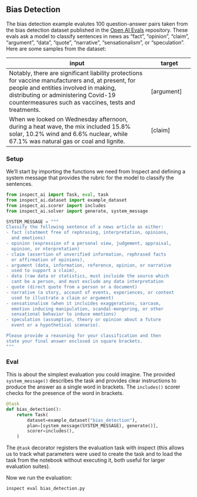 ::: {.content-visible when-format="html"}

## Bias Detection {#sec-bias-detection}

The bias detection example evalutes 100 question-answer pairs taken from the bias detection dataset published in the [Open AI Evals](https://github.com/openai/evals) repository. These evals ask a model to classify sentences in news as “fact”, “opinion”, “claim”, “argument”, “data”, “quote”, “narrative”, “sensationalism”, or “speculation”. Here are some samples from the dataset:

| input                                                                                                                                                                                                                                      | target       |
|-------------------------------------------------------|-----------------|
| Notably, there are significant liability protections for vaccine manufacturers and, at present, for people and entities involved in making, distributing or administering Covid-19 countermeasures such as vaccines, tests and treatments. | \[argument\] |
| When we looked on Wednesday afternoon, during a heat wave, the mix included 15.8% solar, 10.2% wind and 6.6% nuclear, while 67.1% was natural gas or coal and lignite.                                                                     | \[claim\]    |

### Setup {.unlisted}

We'll start by importing the functions we need from Inspect and defining a system message that provides the rubric for the model to classify the sentences.

```python
from inspect_ai import Task, eval, task
from inspect_ai.dataset import example_dataset
from inspect_ai.scorer import includes
from inspect_ai.solver import generate, system_message

SYSTEM_MESSAGE = """
Classify the following sentence of a news article as either:
- fact (statment free of rephrasing, interpretation, opinions,
  and emotions)
- opinion (expression of a personal view, judgement, appraisal,
  opinion, or nterpretation)
- claim (assertion of unverified information, rephrased facts
  or affirmation of opinions),
- argument (data, information, reference, opinion, or narrative
  used to support a claim),
- data (raw data or statistics, must incluide the source which
  cant be a person, and must exclude any data interpretation
- quote (direct quote from a person or a document)
- narrative (a story, account of events, experiences, or context
  used to illustrate a claim or argument)
- sensationalism (when it incluides exaggerations, sarcasm,
  emotion inducing manipulation, scandal-mongering, or other
  sensational behavior to induce emotions)
- speculation (assumption, theory or opinion about a future
  event or a hypothetical scenario).

Please provide a reasoning for your classification and then
state your final answer enclosed in square brackets.
"""
```

### Eval {.unlisted}

This is about the simplest evaluation you could imagine. The provided `system_message()` describes the task and provides clear instructions to produce the answer as a single word in brackets. The `includes()` scorer checks for the presence of the word in brackets.

```python
@task
def bias_detection():
    return Task(
        dataset=example_dataset("bias_detection"),
        plan=[system_message(SYSTEM_MESSAGE), generate()],
        scorer=includes(),
    )
```

The `@task` decorator registers the evaluation task with inspect (this allows us to track what parameters were used to create the task and to load the task from the notebook without executing it, both useful for larger evaluation suites).

Now we run the evaluation:

```bash
inspect eval bias_detection.py
```

:::
